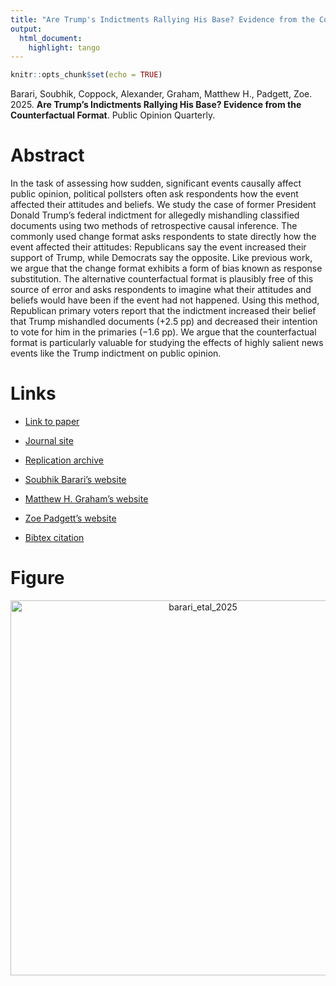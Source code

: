 ```yaml
---
title: "Are Trump's Indictments Rallying His Base? Evidence from the Counterfactual Format"
output:
  html_document:
    highlight: tango
---
```


```r
knitr::opts_chunk$set(echo = TRUE)
```

Barari, Soubhik, Coppock, Alexander, Graham, Matthew H., Padgett, Zoe. 2025. <b>Are Trump's Indictments Rallying His Base? Evidence from the Counterfactual Format</b>. Public Opinion Quarterly.

# Abstract
In the task of assessing how sudden, significant events causally affect public opinion, political pollsters often ask respondents how the event affected their attitudes and beliefs. We study the case of former President Donald Trump’s federal indictment for allegedly mishandling classified documents using two methods of retrospective causal inference. The commonly used change format asks respondents to state directly how the event affected their attitudes: Republicans say the event increased their support of Trump, while Democrats say the opposite. Like previous work, we argue that the change format exhibits a form of bias known as response substitution. The alternative counterfactual format is plausibly free of this source of error and asks respondents to imagine what their attitudes and beliefs would have been if the event had not happened. Using this method, Republican primary voters report that the indictment increased their belief that Trump mishandled documents (+2.5 pp) and decreased their intention to vote for him in the primaries (−1.6 pp). We argue that the counterfactual format is particularly valuable for studying the effects of highly salient news events like the Trump indictment on public opinion.

# Links
 - <a href='barari_etal_2025.pdf' target='_blank'>Link to paper</a>
 - <a href='https://doi.org/10.1093/poq/nfae061'target='_blank'>Journal site</a>
 - <a href='https://doi.org/10.7910/DVN/QDOBJF'target='_blank'>Replication archive</a>

 - <a href= 'https://soubhikbarari.com/' target='_blank'>Soubhik Barari's website</a>
 - <a href= 'http://m-graham.com' target='_blank'>Matthew H. Graham's website</a>
 - <a href= 'https://www.linkedin.com/in/zoe-padgett-26217260' target='_blank'>Zoe Padgett's website</a>
 - <a href='barari_etal_2025.txt'target='_blank'>Bibtex citation</a>

# Figure
<center><img src="display_figures/barari_etal_2025_display.jpg" alt="barari_etal_2025" width="600"></center>